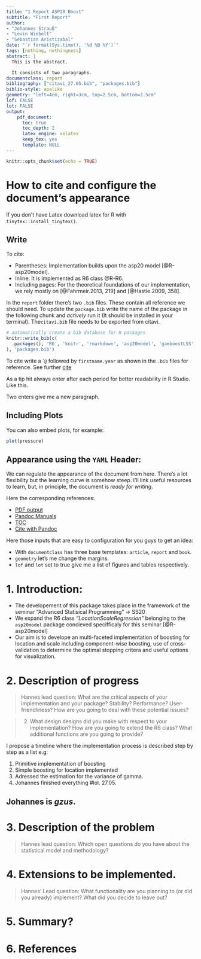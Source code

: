 ```yaml
---
title: "1 Report ASP20 Boost"
subtitle: "First Report"
author:
- "Johannes Strauß"
- "Levin Wiebelt"
- "Sebastian Aristizabal"
date: "`r format(Sys.time(), '%d %B %Y')`"
tags: [nothing, nothingness]
abstract: |
  This is the abstract.

  It consists of two paragraphs.
documentclass: report
bibliography: ["citavi_27.05.bib", "packages.bib"]
biblio-style: apalike
geometry: "left=4cm, right=3cm, top=2.5cm, bottom=2.5cm"
lof: FALSE
lot: FALSE
output: 
    pdf_document:
      toc: true
      toc_depth: 2
      latex_engine: xelatex
      keep_tex: yes
      template: NULL
---
```


```r
knitr::opts_chunk$set(echo = TRUE)

```

# How to cite and configure the document's appearance 
If you don't have Latex download latex for R with `tinytex::install_tinytex()`. 

## Write

To cite:

* Parentheses: Implementation builds upon the asp20 model [@R-asp20model]. 
* Inline: It is implemented as R6 class @R-R6.
* Including pages: For the theoretical foundations of our implementation, we rely mostly on  [@Fahrmeir.2013, 219] and [@Hastie.2009, 358]. 

In the `report` folder there's two `.bib` files. 
These contain all reference we should need. 
To update the `package.bib` write the name of the package in the following chunk and *actively* run it (It should be installed in your terminal).
The`citavi.bib` file needs to be exported from citavi. 

```r
# automatically create a bib database for R packages
knitr::write_bib(c(
  .packages(), 'R6', 'knitr', 'rmarkdown', 'asp20model', 'gamboostLSS','mboost', 'tidyverse'  
), 'packages.bib')
```

To cite write a ``@` followed by `firstname.year` as shown in the `.bib` files for reference. 
See further [cite](https://rmarkdown.rstudio.com/authoring_bibliographies_and_citations.html)

As a tip hit always enter after each period for better readability in R Studio.
Like this. 

Two enters give me a new paragraph.

## Including Plots

You can also embed plots, for example:

```r
plot(pressure)
```


## Appearance using the `YAML` Header:

We can regulate the appearance of the document from here. 
There's a lot flexibility but the learning curve is somehow steep.
I'll link useful resources to learn, but, in principle, the document is *ready for writing*.

Here the corresponding references:

*  [PDF output](https://bookdown.org/yihui/rmarkdown/pdf-document.html)
*  [Pandoc Manuals](https://pandoc.org/MANUAL.html#templates)
*  [TOC](https://bookdown.org/yihui/rmarkdown/pdf-document.html#table-of-contents-1)
*  [Cite with Pandoc](https://github.com/jgm/pandoc-citeproc/blob/master/man/pandoc-citeproc.1.md)


Here those inputs that are easy to configuration for you guys to get an idea:

* With `documentclass` has three base templates: `article`, `report` and `book`. 
* `geometry` let's me change the margins. 
* `lof` and `lot` set to true give me a list of figures and tables respectively. 




# 1. Introduction:

* The developement of this package takes place in the framework of the seminar "Advanced Statisical Programming" -> SS20
* We expand the R6 class *"LocationScaleRegression"* belonging to the `asp20model` package concieved specifficaly for this seminar [@R-asp20model]
* Our aim is to develope an multi-faceted implementation of boosting for location and scale including component-wise boosting, use of cross-validation to determine the optimal stopping critera  and useful options for visualization.


# 2. Description of progress

> Hannes lead question: What are the critical aspects of your implementation and your package? Stability? Performance? User-friendliness? How are you going to deal with these potential issues?

> 2. What design designs did you make with respect to your implementation? How are you going to extend the R6 class? What additional functions are you going to provide?

I propose a timeline where the implementation process is described step by step as a list e.g:

1. Primitive implementation of boosting
2. Simple boosting for location implemented
3. Adressed the estimation for the variance of gamma. 
4. Johannes finished everything #lol. 27.05. 

## Johannes is *gzus*.

# 3. Description of the problem

> Hannes lead question: Which open questions do you have about the statistical model and methodology?


# 4. Extensions to be implemented. 

> Hannes' Lead question: What functionality are you planning to (or did you already) implement? What did you decide to leave out?

# 5. Summary?
# 6. References

